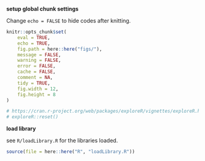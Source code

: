
<style>
    body .main-container {
        max-width: 90%;
    }
</style>




**setup global chunk settings**

Change `echo = FALSE` to hide codes after knitting.

```r
knitr::opts_chunk$set(
    eval = TRUE,
    echo = TRUE,
    fig.path = here::here("figs/"),
    message = FALSE,
    warning = FALSE,
    error = FALSE,
    cache = FALSE,
    comment = NA,
    tidy = TRUE,
    fig.width = 12,
    fig.height = 8
)
```



```r
# https://cran.r-project.org/web/packages/exploreR/vignettes/exploreR.html
# exploreR::reset()
```


**load library**

see `R/loadLibrary.R` for the libraries loaded.

```r
source(file = here::here("R", "loadLibrary.R"))
```


